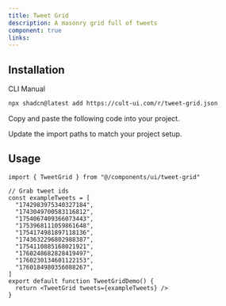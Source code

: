 ```yaml
---
title: Tweet Grid
description: A masonry grid full of tweets
component: true
links:
---
```


<ComponentPreview
  name="tweet-grid-demo"
  className="[&_.preview>[data-orientation=vertical]]:sm:max-w-[70%]"
  description="All variations"
/>

## Installation

<CodeTabs>

<TabsList>
  <TabsTrigger value="cli">CLI</TabsTrigger>
  <TabsTrigger value="manual">Manual</TabsTrigger>
</TabsList>

<TabsContent value="cli">

```bash
npx shadcn@latest add https://cult-ui.com/r/tweet-grid.json
```

</TabsContent>

<TabsContent value="manual">

<Steps>

<Step>Copy and paste the following code into your project.</Step>

<ComponentSource name="tweet-grid" />

<Step>Update the import paths to match your project setup.</Step>

</Steps>

</TabsContent>

</CodeTabs>

## Usage

```tsx
import { TweetGrid } from "@/components/ui/tweet-grid"
```

```tsx
// Grab tweet ids
const exampleTweets = [
  "1742983975340327184",
  "1743049700583116812",
  "1754067409366073443",
  "1753968111059861648",
  "1754174981897118136",
  "1743632296802988387",
  "1754110885168021921",
  "1760248682828419497",
  "1760230134601122153",
  "1760184980356088267",
]
export default function TweetGridDemo() {
  return <TweetGrid tweets={exampleTweets} />
}
```
